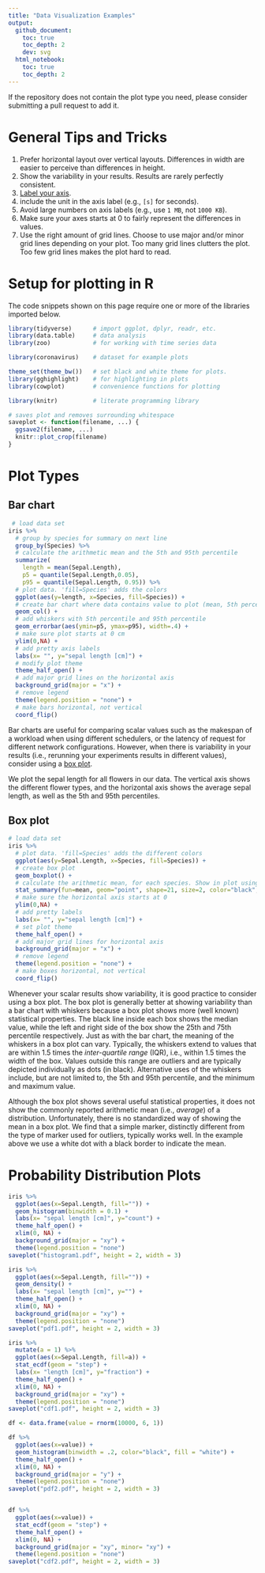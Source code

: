 ```yaml
---
title: "Data Visualization Examples"
output:
  github_document:
    toc: true
    toc_depth: 2
    dev: svg
  html_notebook:
    toc: true
    toc_depth: 2
---
```


If the repository does not contain the plot type you need, please consider submitting a pull request to add it.

# General Tips and Tricks

1. Prefer horizontal layout over vertical layouts. Differences in width are easier to perceive than differences in height.
2. Show the variability in your results. Results are rarely perfectly consistent.
2. [Label your axis](https://xkcd.com/833/). 
2. include the unit in the axis label (e.g., `[s]` for seconds).
3. Avoid large numbers on axis labels (e.g., use `1 MB`, not `1000 KB`).
4. Make sure your axes starts at 0 to fairly represent the differences in values.
5. Use the right amount of grid lines. Choose to use major and/or minor grid lines depending on your plot. Too many grid lines clutters the plot. Too few grid lines makes the plot hard to read.

# Setup for plotting in R

The code snippets shown on this page require one or more of the libraries imported below.

```r
library(tidyverse)      # import ggplot, dplyr, readr, etc.
library(data.table)     # data analysis
library(zoo)            # for working with time series data

library(coronavirus)    # dataset for example plots

theme_set(theme_bw())   # set black and white theme for plots.
library(gghighlight)    # for highlighting in plots
library(cowplot)        # convenience functions for plotting

library(knitr)          # literate programming library

# saves plot and removes surrounding whitespace
saveplot <- function(filename, ...) {
  ggsave2(filename, ...)
  knitr::plot_crop(filename)
}
```

# Plot Types

## Bar chart

```r
 # load data set
iris %>%
  # group by species for summary on next line
  group_by(Species) %>%
  # calculate the arithmetic mean and the 5th and 95th percentile
  summarize(
    length = mean(Sepal.Length),
    p5 = quantile(Sepal.Length,0.05),
    p95 = quantile(Sepal.Length, 0.95)) %>%
  # plot data. 'fill=Species' adds the colors
  ggplot(aes(y=length, x=Species, fill=Species)) +
  # create bar chart where data contains value to plot (mean, 5th percentile, 95th percentile)
  geom_col() +
  # add whiskers with 5th percentile and 95th percentile
  geom_errorbar(aes(ymin=p5, ymax=p95), width=.4) +
  # make sure plot starts at 0 cm
  ylim(0,NA) +
  # add pretty axis labels
  labs(x= "", y="sepal length [cm]") +
  # modify plot theme
  theme_half_open() +
  # add major grid lines on the horizontal axis
  background_grid(major = "x") +
  # remove legend
  theme(legend.position = "none") +
  # make bars horizontal, not vertical
  coord_flip()
```

Bar charts are useful for comparing scalar values such as the makespan of a workload when using different schedulers,
or the latency of request for different network configurations.
However, when there is variability in your results (i.e., rerunning your experiments results in different values), consider using a [box plot](#box-plot).

We plot the sepal length for all flowers in our data.
The vertical axis shows the different flower types, and the horizontal axis shows the average sepal length, as well as the 5th and 95th percentiles.

## Box plot

```r
# load data set
iris %>%
  # plot data. 'fill=Species' adds the different colors
  ggplot(aes(y=Sepal.Length, x=Species, fill=Species)) +
  # create box plot
  geom_boxplot() +
  # calculate the arithmetic mean, for each species. Show in plot using a white circle with black border
  stat_summary(fun=mean, geom="point", shape=21, size=2, color="black", fill="white") +
  # make sure the horizontal axis starts at 0
  ylim(0,NA) +
  # add pretty labels
  labs(x= "", y="sepal length [cm]") +
  # set plot theme
  theme_half_open() +
  # add major grid lines for horizontal axis
  background_grid(major = "x") +
  # remove legend
  theme(legend.position = "none") +
  # make boxes horizontal, not vertical
  coord_flip()
```

Whenever your scalar results show variability, it is good practice to consider using a box plot.
The box plot is generally better at showing variability than a bar chart with whiskers because a box plot shows more (well known) statistical properties.
The black line inside each box shows the median value, while the left and right side of the box show the 25th and 75th percentile respectively.
Just as with the bar chart, the meaning of the whiskers in a box plot can vary.
Typically, the whiskers extend to values that are within 1.5 times the _inter-quartile range_ (IQR), i.e., within 1.5 times the width of the box.
Values outside this range are outliers and are typically depicted individually as dots (in black).
Alternative uses of the whiskers include, but are not limited to, the 5th and 95th percentile, and the minimum and maximum value.

Although the box plot shows several useful statistical properties, it does not show the commonly reported arithmetic mean (i.e., _average_) of a distribution.
Unfortunately, there is no standardized way of showing the mean in a box plot.
We find that a simple marker, distinctly different from the type of marker used for outliers, typically works well.
In the example above we use a white dot with a black border to indicate the mean.

# Probability Distribution Plots

```r
iris %>%
  ggplot(aes(x=Sepal.Length, fill="")) +
  geom_histogram(binwidth = 0.1) +
  labs(x= "sepal length [cm]", y="count") +
  theme_half_open() +
  xlim(0, NA) +
  background_grid(major = "xy") +
  theme(legend.position = "none")
saveplot("histogram1.pdf", height = 2, width = 3)

iris %>%
  ggplot(aes(x=Sepal.Length, fill="")) +
  geom_density() +
  labs(x= "sepal length [cm]", y="") +
  theme_half_open() +
  xlim(0, NA) +
  background_grid(major = "xy") +
  theme(legend.position = "none")
saveplot("pdf1.pdf", height = 2, width = 3)
```

```r
iris %>%
  mutate(a = 1) %>%
  ggplot(aes(x=Sepal.Length, fill=a)) +
  stat_ecdf(geom = "step") +
  labs(x= "length [cm]", y="fraction") +
  theme_half_open() +
  xlim(0, NA) +
  background_grid(major = "xy") +
  theme(legend.position = "none")
saveplot("cdf1.pdf", height = 2, width = 3)
```

```r
df <- data.frame(value = rnorm(10000, 6, 1))

df %>%
  ggplot(aes(x=value)) +
  geom_histogram(binwidth = .2, color="black", fill = "white") +
  theme_half_open() +
  xlim(0, NA) +
  background_grid(major = "y") +
  theme(legend.position = "none")
saveplot("pdf2.pdf", height = 2, width = 3)


df %>%
  ggplot(aes(x=value)) +
  stat_ecdf(geom = "step") +
  theme_half_open() +
  xlim(0, NA) +
  background_grid(major = "xy", minor= "xy") +
  theme(legend.position = "none")
saveplot("cdf2.pdf", height = 2, width = 3)
```